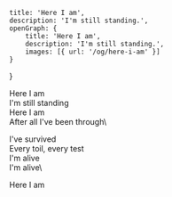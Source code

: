     title: 'Here I am',
    description: 'I'm still standing.',
    openGraph: {
        title: 'Here I am',
        description: 'I'm still standing.',
        images: [{ url: '/og/here-i-am' }]
    }
}

Here I am\
I'm still standing\
Here I am\
After all I've been through\

I've survived\
Every toil, every test\
I'm alive\
I'm alive\

Here I am